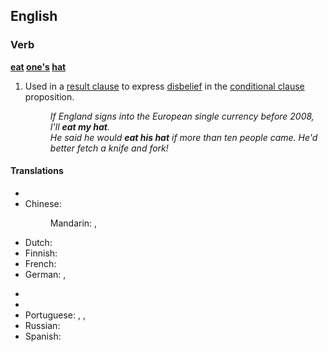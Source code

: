==English==

===Verb===
'''[[eat]] [[one's]] [[hat]]'''

# {{idiom}}  Used in a [[result clause]] to express [[disbelief]] in the [[conditional clause]] proposition.
#: ''If England signs into the European single currency before 2008, I'll '''eat my hat'''.''
#: ''He said he would '''eat his hat''' if more than ten people came. He'd better fetch a knife and fork!''

====Translations====
{{trans-top|to express disbelief about a proposition}}
* {{trreq|Arabic}}
* Chinese:
*: Mandarin: {{t-|cmn|字倒過來寫|sc=Hani|xs=Mandarin}}, {{t-|cmn|字倒过来写|tr=zì dào guòlái xiě|sc=Hani|xs=Mandarin}}
* Dutch: {{t|nl|zijn hoed opeten}}
* Finnish: {{t+|fi|syödä}} {{t+|fi|hattu|alt=hattunsa}}
* French: {{t|fr|manger son chapeau}}
* German: {{t|de|ich freß einen Besen, wenn}}, {{t|de|ich will Emil heißen, wenn}}
{{trans-mid}}
* {{trreq|Italian}}
* {{trreq|Japanese}}
* Portuguese: {{t|pt|quero ser mico de circo}}, {{t|pt|macacos me mordam}}, {{t|pt|darei a mão à palmatória}}
* Russian: {{t|ru|давать голову на отсечение|tr=davát’ golovú na otsečénije|sc=Cyrl}}
* Spanish: {{t|es|que me maten si}}
{{trans-bottom}}